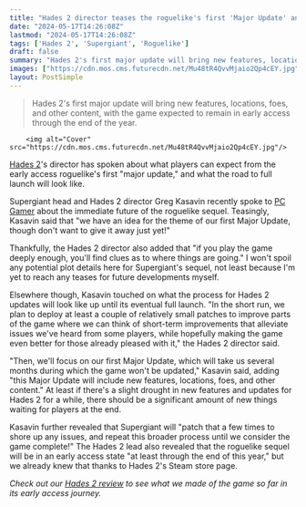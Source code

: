 ```yaml
---
title: "Hades 2 director teases the roguelike's first 'Major Update' and what the patch process will look like 'until we consider the game complete'"
date: "2024-05-17T14:26:08Z"
lastmod: "2024-05-17T14:26:08Z"
tags: ['Hades 2', 'Supergiant', 'Roguelike']
draft: false
summary: "Hades 2's first major update will bring new features, locations, foes, and other content, with the game expected to remain in early access through the end of the year."
images: ["https://cdn.mos.cms.futurecdn.net/Mu48tR4QvvMjaio2Qp4cEY.jpg"]
layout: PostSimple
---
```

> Hades 2's first major update will bring new features, locations, foes, and other content, with the game expected to remain in early access through the end of the year.


        <img alt="Cover" src="https://cdn.mos.cms.futurecdn.net/Mu48tR4QvvMjaio2Qp4cEY.jpg"/>
        
[Hades 2](https://www.gamesradar.com/hades-2-guide/)'s director has spoken about what players can expect from the early access roguelike's first "major update," and what the road to full launch will look like.

Supergiant head and Hades 2 director Greg Kasavin recently spoke to [PC Gamer](https://www.pcgamer.com/games/action/hades-2s-creative-director-says-we-expect-to-be-in-early-access-at-least-through-the-end-of-this-year/) about the immediate future of the roguelike sequel. Teasingly, Kasavin said that "we have an idea for the theme of our first Major Update, though don't want to give it away just yet!"

Thankfully, the Hades 2 director also added that "if you play the game deeply enough, you'll find clues as to where things are going." I won't spoil any potential plot details here for Supergiant's sequel, not least because I'm yet to reach any teases for future developments myself.

Elsewhere though, Kasavin touched on what the process for Hades 2 updates will look like up until its eventual full launch. "In the short run, we plan to deploy at least a couple of relatively small patches to improve parts of the game where we can think of short-term improvements that alleviate issues we've heard from some players, while hopefully making the game even better for those already pleased with it," the Hades 2 director said.

"Then, we'll focus on our first Major Update, which will take us several months during which the game won't be updated," Kasavin said, adding "this Major Update will include new features, locations, foes, and other content." At least if there's a slight drought in new features and updates for Hades 2 for a while, there should be a significant amount of new things waiting for players at the end.

Kasavin further revealed that Supergiant will "patch that a few times to shore up any issues, and repeat this broader process until we consider the game complete!" The Hades 2 lead also revealed that the roguelike sequel will be in an early access state "at least through the end of this year," but we already knew that thanks to Hades 2's Steam store page.

*Check out our *[<em>Hades 2 review</em>](https://www.gamesradar.com/games/hades/hades-2-review/)* to see what we made of the game so far in its early access journey.*
        